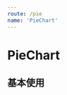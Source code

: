 ```yaml
---
route: /pie
name: 'PieChart'
---
```


# PieChart

## 基本使用

<Playground>
  <PieChart
    data={
      [
        { x: 'chrome', y: 20 },
        { x: 'IE', y: 20 },
        { x: 'Firefox', y: 20 }
      ]
    }
    hasLegend={true}
    subTitle="总预警数"
    total={100}
  />
</Playground>
